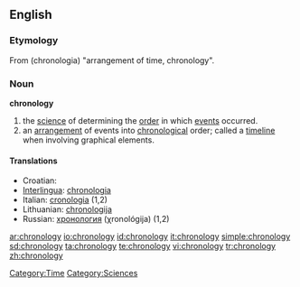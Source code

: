 ==English==

===Etymology===
From {{AGr.}} '''{{polytonic|[[χρονολογία]]}}''' (chronologia) "arrangement of time, chronology".

===Noun===
'''chronology'''
# the [[science]] of determining the [[order]] in which [[events]] occurred. 
# an [[arrangement]] of events into [[chronological]] order; called a [[timeline]] when involving graphical elements. 

====Translations====
*Croatian: {{t|hr|kronologija|f}}
*[[Interlingua]]: [[chronologia]]
*Italian: [[cronologia]] {{f}} (1,2)
*Lithuanian: [[chronologija]] {{f}}
*Russian: [[хронология]] (χronológija) {{f}} (1,2)

[[Category:Time]]
[[Category:Sciences]]

[[ar:chronology]]
[[io:chronology]]
[[id:chronology]]
[[it:chronology]]
[[simple:chronology]]
[[sd:chronology]]
[[ta:chronology]]
[[te:chronology]]
[[vi:chronology]]
[[tr:chronology]]
[[zh:chronology]]